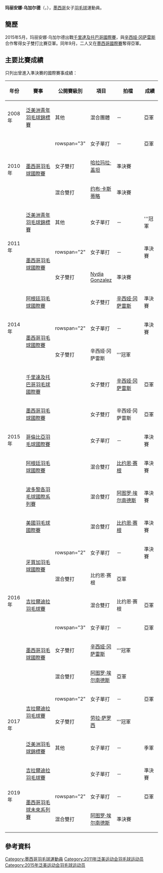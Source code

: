 {{noteTA|G1=Badminton}}
{{Infobox 羽球選手
| playername              = 玛丽安娜·乌加尔德<br/>{{lang|es|Mariana Ugalde}}
| image                   = 
| size                    = 
| caption                 = 
| birth_name              = 
| date_of_birth           = {{birth_date_and_age|1993|1|7}}
| place_of_birth          = 
| height                  = 
| weight                  = 
| event                   = 女子單打、女子雙打、混合雙打
| country                 = {{MEX}}
| years_active            = 
| handedness              = 
| coach                   = 
| highest_ranking         = 第67位（女雙-[[辛西娅·冈萨雷斯|冈萨雷斯]]）
| date_of_highest_ranking = 2015年5月28日<ref name="highest-ranking">[http://bwfcontent.tournamentsoftware.com/ranking/player.aspx?id=10181&player=147512 BWF World Ranking - Ranking of Mariana UGALDE (61244)]{{en}}</ref>
| current_ranking         = 第144位（女單）<br/>第168位（女雙-[[辛西娅·冈萨雷斯|冈萨雷斯]]）<br/>第304位（混雙-[[比约恩·赛根|比约恩·赛根]]）<br/>第511位（混雙-[[阿图罗·埃尔南德斯|埃尔南德斯]]）
| date_of_current_ranking = 2015年11月19日<ref>[http://bwfcontent.tournamentsoftware.com/ranking/category.aspx?id=10181&category=473 BWF World Ranking - BWF世界排名榜 (11/19/2015) - Women's singles] {{Wayback|url=http://bwfcontent.tournamentsoftware.com/ranking/category.aspx?id=10181&category=473 |date=20181001193011 }}{{en}}</ref><ref>[http://bwfcontent.tournamentsoftware.com/ranking/category.aspx?id=10181&category=475 BWF World Ranking - BWF世界排名榜 (11/19/2015) - Women's doubles] {{Wayback|url=http://bwfcontent.tournamentsoftware.com/ranking/category.aspx?id=10181&category=475 |date=20181001201654 }}{{en}}</ref><ref>[http://bwfcontent.tournamentsoftware.com/ranking/category.aspx?id=10181&category=476 BWF World Ranking - BWF世界排名榜 (11/19/2015) - Mixed doubles]{{en}}</ref>
| played                  = 42勝–39負（女單）<br/>13勝–22負（女雙）<br/>9勝–16負（混雙）
| titles                  = 
| bwf_profile             = AAD4695F-D800-4132-ABE2-3C3B7E8B1C65
| bwf_id                  = 61244
| updated                 = 2015年11月24日
}}
{{MedalTableTop|width=286px}}
{{MedalSport | 女子[[羽毛球|羽毛球]]}}
{{MedalCountry | {{MEX}}}}
{{MedalCompetition | [[泛美洲羽毛球錦標賽|泛美洲羽毛球錦標賽]]}}
{{MedalBronze| [[2017年泛美洲羽毛球錦標賽|2017年 哈瓦那]] | 女子單打 }}
{{MedalCompetition | [[泛美洲青年羽毛球錦標賽|泛美洲青年羽毛球錦標賽]]}}
{{MedalSilver| [[2008年泛美洲青年羽毛球錦標賽|2008年 瓜地馬拉城]] | 混合團體 }}
{{MedalGold  | [[2011年泛美洲青年羽毛球錦標賽|2011年 金斯敦]] | 女子單打 }}
{{MedalBottom}}
'''玛丽安娜·乌加尔德'''（{{lang-es|'''Mariana Ugalde'''}}，{{bd|1993年|1月7日}}），[[墨西哥|墨西哥]]女子[[羽毛球|羽毛球]]運動員。

==簡歷==
2015年5月，玛丽安娜·乌加尔德出戰[[2015年千里達及托巴哥羽毛球國際賽|千里達及托巴哥國際賽]]，與[[辛西娅·冈萨雷斯|辛西娅·冈萨雷斯]]合作奪得女子雙打比賽亞軍。同年9月，二人又在[[2015年墨西哥羽毛球國際賽|墨西哥國際賽]]奪得亞軍。

==主要比賽成績==
只列出曾進入準決賽的國際賽事成績：
{| class=wikitable style="text-align:center; font-size:small;" 
!width="50"|年份
!width="190"|賽事
!width="80"|公開賽級別
!width="60"|項目
!width="150"|拍檔
!width="50"|成績
|-
!rowspan="1"|2008年
|[[2008年泛美洲青年羽毛球錦標賽|泛美洲青年羽毛球錦標賽]]
|其他
|混合團體
|－
|bgcolor="silver"|亞軍
|-
!rowspan="3"|2010年
|rowspan="3"|[[2010年墨西哥羽毛球國際賽|墨西哥羽毛球國際賽]]
|rowspan="3" {{BWFFS}}
|女子單打
|－
|bgcolor="silver"|亞軍
|-
|女子雙打
|[[哈拉玛拉·盖坦|哈拉玛拉·盖坦]]
|bgcolor="#b8860b"|準決賽
|-
|混合雙打
|[[约布·卡斯蒂略|约布·卡斯蒂略]]
|bgcolor="#b8860b"|準決賽
|-
!rowspan="3"|2011年
|[[2011年泛美洲青年羽毛球錦標賽|泛美洲青年羽毛球錦標賽]]
|其他
|女子單打
|－
|bgcolor="gold"|'''冠軍
|-
|rowspan="2"|[[2011年墨西哥羽毛球國際赛|墨西哥羽毛球國際賽]]
|rowspan="2" {{BWFIS}}
|女子單打
|－
|bgcolor="#b8860b"|準決賽
|-
|女子雙打
|[[Nydia_Gonzalez|Nydia Gonzalez]]
|bgcolor="#b8860b"|準決賽
|-
!rowspan="3"|2014年
|[[2014年阿根廷羽毛球國際賽|阿根廷羽毛球國際賽]]
|{{BWFIS}}
|女子雙打
|[[辛西娅·冈萨雷斯|辛西娅·冈萨雷斯]]
|bgcolor="#b8860b"|準決賽
|-
|rowspan="2"|[[2014年墨西哥羽毛球國際賽|墨西哥羽毛球國際賽]]
|rowspan="2" {{BWFIS}}
|女子單打
|－
|bgcolor="#b8860b"|準決賽
|-
|女子雙打
|辛西娅·冈萨雷斯
|bgcolor="gold"|'''冠軍
|-
!rowspan="5"|2015年
|[[2015年千里達及托巴哥羽毛球國際賽|千里達及托巴哥羽毛球國際賽]]
|{{BWFIS}}
|女子雙打
|[[辛西娅·冈萨雷斯|辛西娅·冈萨雷斯]]
|bgcolor="silver"|亞軍
|-
|[[2015年墨西哥羽毛球國際賽|墨西哥羽毛球國際賽]]
|{{BWFIS}}
|女子雙打
|辛西娅·冈萨雷斯
|bgcolor="silver"|亞軍
|-
|[[2015年哥倫比亞羽毛球國際賽|哥倫比亞羽毛球國際賽]]
|{{BWFIS}}
|女子單打
|－
|bgcolor="#b8860b"|準決賽
|-
|[[2015年阿根廷羽毛球國際賽|阿根廷羽毛球國際賽]]
|{{BWFIS}}
|混合雙打
|{{flagicon|USA}} [[比约恩·赛根|比约恩·赛根]]
|bgcolor="#b8860b"|準決賽
|-
|[[2015年波多黎各羽毛球國際系列賽|波多黎各羽毛球國際系列賽]]
|{{BWFIS}}
|混合雙打
|[[阿图罗·埃尔南德斯|阿图罗·埃尔南德斯]]
|bgcolor="#b8860b"|準決賽
|-
!rowspan="7"|2016年
|[[2016年美國羽毛球國際賽|美國羽毛球國際賽]]
|{{BWFIS}}
|混合雙打
|{{flagicon|USA}} [[比约恩·赛根|比约恩·赛根]]
|bgcolor="#b8860b"|準決賽
|-
|rowspan="2"|[[2016年牙買加羽毛球國際賽|牙買加羽毛球國際賽]]
|rowspan="2" {{BWFIS}}
|女子單打
|－
|bgcolor="#b8860b"|準決賽
|-
|混合雙打
|{{flagicon|USA}} 比约恩·赛根
|bgcolor="silver"|亞軍
|-
|[[2016年吉拉爾迪拉羽毛球賽|吉拉爾迪拉羽毛球賽]]
|{{BWFIS}}
|混合雙打
|{{flagicon|USA}} 比约恩·赛根
|bgcolor="silver"|亞軍
|-
|rowspan="3"|[[2016年墨西哥羽毛球國際賽|墨西哥羽毛球國際賽]]
|rowspan="3" {{BWFIS}}
|女子單打
|－
|bgcolor="silver"|亞軍
|-
|女子雙打
|[[辛西娅·冈萨雷斯|辛西娅·冈萨雷斯]]
|bgcolor="gold"|'''冠軍
|-
|混合雙打
|[[阿图罗·埃尔南德斯|阿图罗·埃尔南德斯]]
|bgcolor="silver"|亞軍
|-
!rowspan="3"|2017年
|rowspan="2"|[[2017年吉拉爾迪拉羽毛球賽|吉拉爾迪拉羽毛球賽]]
|rowspan="2" {{BWFIS}}
|女子單打
|－
|bgcolor="silver"|亞軍
|-
|女子雙打
|{{flagicon|HUN}} [[劳拉·萨罗西|劳拉·萨罗西]]
|bgcolor="gold"|'''冠軍
|-
|[[2017年泛美洲羽毛球錦標賽|泛美洲羽毛球錦標賽]]
|其他
|女子單打
|－
|bgcolor="#b8860b"|季軍
|-
!rowspan="3"|2019年
|[[2019年吉拉爾迪拉羽毛球賽|吉拉爾迪拉羽毛球賽]]
|{{BWFFS}}
|女子單打
|－
|bgcolor="#b8860b"|準決賽
|-
|rowspan="2"|[[2019年墨西哥羽毛球未來系列賽|墨西哥羽毛球未來系列賽]]
|rowspan="2" {{BWFFS}}
|女子單打
|－
|bgcolor="silver"|亞軍
|-
|混合雙打
|[[阿图罗·埃尔南德斯|阿图罗·埃尔南德斯]]
|bgcolor="#b8860b"|準決賽
|}
{{BWF賽事級別索引}}

==參考資料==
{{Reflist}}

{{DEFAULTSORT:Ugalde Mariana}}
[[Category:墨西哥羽毛球運動員|Category:墨西哥羽毛球運動員]]
[[Category:2011年泛美运动会羽毛球运动员|Category:2011年泛美运动会羽毛球运动员]]
[[Category:2015年泛美运动会羽毛球运动员|Category:2015年泛美运动会羽毛球运动员]]